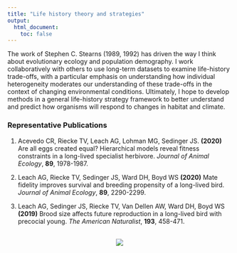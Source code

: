 ```yaml
---
title: "Life history theory and strategies"
output: 
  html_document:
    toc: false
---
```


The work of Stephen C. Stearns (1989, 1992) has driven the way I think about evolutionary ecology and population demography. I work collaboratively with others to use long-term datasets to examine life-history trade-offs, with a particular emphasis on understanding how individual heterogeneity moderates our understanding of these trade-offs in the context of changing environmental conditions. Ultimately, I hope to develop methods in a general life-history strategy framework to better understand and predict how organisms will respond to changes in habitat and climate.



### Representative Publications
1. Acevedo CR, Riecke TV, Leach AG, Lohman MG, Sedinger JS. **(2020)** Are all eggs created equal? Hierarchical models reveal fitness constraints in a long-lived specialist herbivore. *Journal of Animal Ecology*, **89**, 1978-1987.

2. Leach AG, Riecke TV, Sedinger JS, Ward DH, Boyd WS **(2020)** Mate fidelity improves survival and breeding propensity of a long-lived bird. *Journal of Animal Ecology*, **89**, 2290-2299.

3. Leach AG, Sedinger JS, Riecke TV, Van Dellen AW, Ward DH, Boyd WS **(2019)** Brood size affects future reproduction in a long-lived bird with precocial young. *The American Naturalist*, **193**, 458-471.

\  
<center>
![](./images/egg_position.png)
</center>
